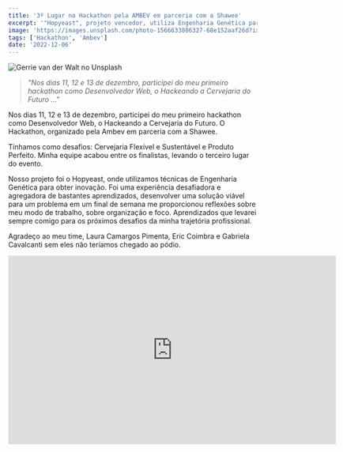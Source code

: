 ```yaml
---
title: '3º Lugar no Hackathon pela AMBEV em parceria com a Shawee'
excerpt: '"Hopyeast", projeto vencedor, utiliza Engenharia Genética para inovação'
image: 'https://images.unsplash.com/photo-1566633806327-68e152aaf26d?ixlib=rb-4.0.3&ixid=MnwxMjA3fDB8MHxwaG90by1wYWdlfHx8fGVufDB8fHx8&auto=format&fit=crop&w=870&q=80'
tags: ['Hackathon', 'Ambev']
date: '2022-12-06'
---
```


![](https://images.unsplash.com/photo-1566633806327-68e152aaf26d?ixlib=rb-4.0.3&ixid=MnwxMjA3fDB8MHxwaG90by1wYWdlfHx8fGVufDB8fHx8&auto=format&fit=crop&w=870&q=80 "Gerrie van der Walt no Unsplash")

> _"Nos dias 11, 12 e 13 de dezembro, participei do meu primeiro hackathon como Desenvolvedor Web, o Hackeando a Cervejaria do Futuro …"_

Nos dias 11, 12 e 13 de dezembro, participei do meu primeiro hackathon como Desenvolvedor Web, o Hackeando a Cervejaria do Futuro. O Hackathon, organizado pela Ambev em parceria com a Shawee.

Tínhamos como desafios: Cervejaria Flexível e Sustentável e Produto Perfeito. Minha equipe acabou entre os finalistas, levando o terceiro lugar do evento.

<!--truncate-->

Nosso projeto foi o Hopyeast, onde utilizamos técnicas de Engenharia Genética para obter inovação. Foi uma experiência desafiadora e agregadora de bastantes aprendizados, desenvolver uma solução viável para um problema em um final de semana me proporcionou reflexões sobre meu modo de trabalho, sobre organização e foco. Aprendizados que levarei sempre comigo para os próximos desafios da minha trajetória profissional.

Agradeço ao meu time, Laura Camargos Pimenta, Eric Coimbra e Gabriela Cavalcanti sem eles não teríamos chegado ao pódio.

<center><iframe width="663" height="382" src="https://www.youtube.com/embed/KOVlXuQGAzY" title="HACKA AMBEV: Grandes soluções para a Cervejaria do Futuro" frameborder="0" allow="accelerometer; autoplay; clipboard-write; encrypted-media; gyroscope; picture-in-picture" allowfullscreen></iframe></center>
